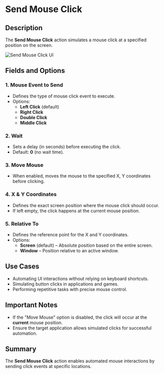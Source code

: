 # Send Mouse Click

## Description

The **Send Mouse Click** action simulates a mouse click at a specified position on the screen.

![Send Mouse Click UI](../../../assets/mouse-and-keyboard/send-mouse-click.png)

## Fields and Options  

### **1. Mouse Event to Send**  

- Defines the type of mouse click event to execute.  
- Options:
  - **Left Click** (default)
  - **Right Click**
  - **Double Click**
  - **Middle Click**

### **2. Wait**  

- Sets a delay (in seconds) before executing the click.  
- Default: **0** (no wait time).  

### **3. Move Mouse**  

- When enabled, moves the mouse to the specified X, Y coordinates before clicking.

### **4. X & Y Coordinates**  

- Defines the exact screen position where the mouse click should occur.  
- If left empty, the click happens at the current mouse position.

### **5. Relative To**  

- Defines the reference point for the X and Y coordinates.  
- Options:
  - **Screen** (default) – Absolute position based on the entire screen.
  - **Window** – Position relative to an active window.

## Use Cases

- Automating UI interactions without relying on keyboard shortcuts.
- Simulating button clicks in applications and games.
- Performing repetitive tasks with precise mouse control.

## Important Notes

- If the "Move Mouse" option is disabled, the click will occur at the **current** mouse position.
- Ensure the target application allows simulated clicks for successful automation.

## Summary

The **Send Mouse Click** action enables automated mouse interactions by sending click events at specific locations.